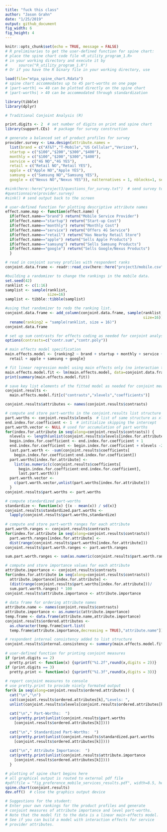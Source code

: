 ```yaml
---
title: "fuck this class"
author: "Jason Grahn"
date: "1/25/2019"
output: github_document
fig_width: 6 
fig_height: 4 
---
```


```r
knitr::opts_chunk$set(echo = TRUE, message = FALSE)
# R preliminaries to get the user-defined function for spine chart: 
# place the spine chart code file <R_utility_program_1.R>
# in your working directory and execute it by
#     source("R_utility_program_1.R")
# Or if you have the R binary file in your working directory, use

load(file="mtpa_spine_chart.Rdata")
# spine chart accommodates up to 45 part-worths on one page
# |part-worth| <= 40 can be plotted directly on the spine chart
# |part-worths| > 40 can be accommodated through standardization

library(tibble)
library(dplyr)
```

```r
# Traditional Conjoint Analysis (R)

print.digits <- 2  # set number of digits on print and spine chart
library(support.CEs)  # package for survey construction 

# generate a balanced set of product profiles for survey
provider.survey <- Lma.design(attribute.names = 
  list(brand = c("AT&T","T-Mobile","US Cellular","Verizon"), 
  startup = c("$100","$200","$300","$400"), 
  monthly = c("$100","$200","$300","$400"),
  service = c("4G NO","4G YES"), 
  retail = c("Retail NO","Retail YES"),
  apple = c("Apple NO","Apple YES"), 
  samsung = c("Samsung NO","Samsung YES"), 
  google = c("Nexus NO","Nexus YES")), nalternatives = 1, nblocks=1, seed=9999)

#sink(here::here("project3/questions_for_survey.txt")  # send survey to external text file
#questionnaire(provider.survey)
#sink() # send output back to the screen

# user-defined function for plotting descriptive attribute names 
effect.name.map <- function(effect.name) { 
  if(effect.name=="brand") return("Mobile Service Provider")
  if(effect.name=="startup") return("Start-up Cost")
  if(effect.name=="monthly") return("Monthly Cost")
  if(effect.name=="service") return("Offers 4G Service")
  if(effect.name=="retail") return("Has Nearby Retail Store")
  if(effect.name=="apple") return("Sells Apple Products")
  if(effect.name=="samsung") return("Sells Samsung Products")
  if(effect.name=="google") return("Sells Google/Nexus Products")
  } 

# read in conjoint survey profiles with respondent ranks
conjoint.data.frame <- readr::read_csv(here::here("project3/mobile.csv"))

#building a randomizer to change the rankings in the mobile data.
set.seed(42)
ranklist <- c(1:16)
samplist <- sample(ranklist,
                   size=16)
samplist <- tibble::tibble(samplist)

#using that randomizer to redo the ranking list. 
conjoint.data.frame <- add_column(conjoint.data.frame, sample(ranklist,
                                                              size=16)) %>% 
  rename(ranking2 = "sample(ranklist, size = 16)") 
conjoint.data.frame
```

```r
# set up sum contrasts for effects coding as needed for conjoint analysis
options(contrasts=c("contr.sum","contr.poly"))

# main effects model specification
main.effects.model <- {ranking2 ~ brand + startup + monthly + service + 
  retail + apple + samsung + google}

# fit linear regression model using main effects only (no interaction terms)
main.effects.model.fit <- lm(main.effects.model, data=conjoint.data.frame)
print(summary(main.effects.model.fit)) 
```

```r
# save key list elements of the fitted model as needed for conjoint measures
conjoint.results <- 
  main.effects.model.fit[c("contrasts","xlevels","coefficients")]

conjoint.results$attributes <- names(conjoint.results$contrasts)

# compute and store part-worths in the conjoint.results list structure
part.worths <- conjoint.results$xlevels  # list of same structure as xlevels
end.index.for.coefficient <- 1  # intitialize skipping the intercept
part.worth.vector <- NULL # used for accumulation of part worths
for(index.for.attribute in seq(along=conjoint.results$contrasts)) {
  nlevels <- length(unlist(conjoint.results$xlevels[index.for.attribute]))
  begin.index.for.coefficient <- end.index.for.coefficient + 1
  end.index.for.coefficient <- begin.index.for.coefficient + nlevels -2
  last.part.worth <- -sum(conjoint.results$coefficients[
    begin.index.for.coefficient:end.index.for.coefficient])
  part.worths[index.for.attribute] <- 
    list(as.numeric(c(conjoint.results$coefficients[
      begin.index.for.coefficient:end.index.for.coefficient],
      last.part.worth)))
  part.worth.vector <- 
    c(part.worth.vector,unlist(part.worths[index.for.attribute]))    
  } 
conjoint.results$part.worths <- part.worths

# compute standardized part-worths
standardize <- function(x) {(x - mean(x)) / sd(x)}
conjoint.results$standardized.part.worths <- 
  lapply(conjoint.results$part.worths,standardize)
 
# compute and store part-worth ranges for each attribute 
part.worth.ranges <- conjoint.results$contrasts
for(index.for.attribute in seq(along=conjoint.results$contrasts)) 
  part.worth.ranges[index.for.attribute] <- 
  dist(range(conjoint.results$part.worths[index.for.attribute]))
conjoint.results$part.worth.ranges <- part.worth.ranges

sum.part.worth.ranges <- sum(as.numeric(conjoint.results$part.worth.ranges))

# compute and store importance values for each attribute 
attribute.importance <- conjoint.results$contrasts
for(index.for.attribute in seq(along=conjoint.results$contrasts)) 
  attribute.importance[index.for.attribute] <- 
  (dist(range(conjoint.results$part.worths[index.for.attribute]))/
  sum.part.worth.ranges) * 100
conjoint.results$attribute.importance <- attribute.importance
 
# data frame for ordering attribute names
attribute.name <- names(conjoint.results$contrasts)
attribute.importance <- as.numeric(attribute.importance)
temp.frame <- data.frame(attribute.name,attribute.importance)
conjoint.results$ordered.attributes <- 
  as.character(temp.frame[sort.list(
  temp.frame$attribute.importance,decreasing = TRUE),"attribute.name"])

# respondent internal consistency added to list structure
conjoint.results$internal.consistency <- summary(main.effects.model.fit)$r.squared 
 
# user-defined function for printing conjoint measures
if (print.digits == 2) 
  pretty.print <- function(x) {sprintf("%1.2f",round(x,digits = 2))} 
if (print.digits == 3) 
  pretty.print <- function(x) {sprintf("%1.3f",round(x,digits = 3))} 
 
# report conjoint measures to console 
# use pretty.print to provide nicely formated output
for(k in seq(along=conjoint.results$ordered.attributes)) {
  cat("\n","\n")
  cat(conjoint.results$ordered.attributes[k],"Levels: ",
  unlist(conjoint.results$xlevels[conjoint.results$ordered.attributes[k]]))
  
  cat("\n"," Part-Worths:  ")
  cat(pretty.print(unlist(conjoint.results$part.worths
    [conjoint.results$ordered.attributes[k]])))
    
  cat("\n"," Standardized Part-Worths:  ")
  cat(pretty.print(unlist(conjoint.results$standardized.part.worths
    [conjoint.results$ordered.attributes[k]])))  
    
  cat("\n"," Attribute Importance:  ")
  cat(pretty.print(unlist(conjoint.results$attribute.importance
    [conjoint.results$ordered.attributes[k]])))
  }

# plotting of spine chart begins here
# all graphical output is routed to external pdf file
#pdf(file = "fig_preference_mobile_services_results.pdf", width=8.5, height=11)
spine.chart(conjoint.results)
dev.off()  # close the graphics output device

# Suggestions for the student:
# Enter your own rankings for the product profiles and generate
# conjoint measures of attribute importance and level part-worths.
# Note that the model fit to the data is a linear main-effects model.
# See if you can build a model with interaction effects for service
# provider attributes.
```